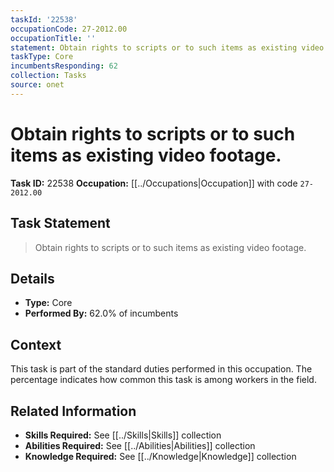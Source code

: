 ```yaml
---
taskId: '22538'
occupationCode: 27-2012.00
occupationTitle: ''
statement: Obtain rights to scripts or to such items as existing video footage.
taskType: Core
incumbentsResponding: 62
collection: Tasks
source: onet
---
```

# Obtain rights to scripts or to such items as existing video footage.

**Task ID:** 22538
**Occupation:** [[../Occupations|Occupation]] with code `27-2012.00`

## Task Statement

> Obtain rights to scripts or to such items as existing video footage.

## Details

- **Type:** Core
- **Performed By:** 62.0% of incumbents

## Context

This task is part of the standard duties performed in this occupation. The percentage indicates how common this task is among workers in the field.

## Related Information

- **Skills Required:** See [[../Skills|Skills]] collection
- **Abilities Required:** See [[../Abilities|Abilities]] collection
- **Knowledge Required:** See [[../Knowledge|Knowledge]] collection
